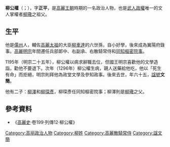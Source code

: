 {{Expand|time=2013-11-19T04:22:21+00:00}}
{{Otheruses|subject=朝鮮半島高麗時代政治人物柳公權|other=唐朝書法家|柳公權}}
{{東亞男性歷史人物
|名稱 =柳公權
|身份 =
|國家 =[[高麗國|高麗國]]
|政權 =
|時代 =
|主君 =
|屆數 =
|最高職務 =參知政事
|前任 =
|繼任 =
|圖片名稱 =
|圖片大小 =
|圖片說明 =
|姓 =
|名 =
|姓名 =柳公權
|字 =正平
|籍貫 =[[儒州|儒州]]
|出生日期 =1132年（仁宗元年）
|出生地點 =高麗
|婚年 =
|逝世年 =1196年（明宗二十六年）
|逝世地 =高麗
|經歷 =翼陽府[[錄事|錄事]]<br>[[政堂文學|政堂文學]]<br>[[參知政事|參知政事]]
}}
{{Infobox Korean name|hangul=류공권|hanja=柳公權|rr=Yu(Ryu) Gong-gwon|mr=Yu(Ryu) Gong-gwon}}
'''柳公權'''（{{kor|k=류공권|rm=Yu(Ryu) Gong-gwon|hanja=柳公權}}；{{bd|1132年||1196年|}}），字'''正平'''，是[[高麗王朝|高麗王朝]]時期的一名政治人物，也是[[武人政權|武人政權]]唯一的文人掌權者[[柳璥|柳璥]]之祖父。

== 生平 ==
他是[[儒州|儒州]]人，輔佐[[高麗太祖|高麗太祖]]的大臣[[柳車達|柳車達]]的六世孫，自小好學，後來成為翼陽府錄事。[[高麗明宗|高麗明宗]]年間遷任兵部郞中、右副承、右散騎常侍和[[同知樞密院事|同知樞密院事]]。

1195年（明宗二十五年），柳公權以病求辭職去位，但國王明宗喜歡他的文學造詣，勸他不要退下。次年（1296年）柳公權生病，親人送藥給他吃，他以「死生有命」而拒絕，明宗則拜他為政堂文學及參知政事。後來去世，年六十五，[[諡號|諡號]]'''文簡'''。

他有二子：[[柳澤_(高麗)|柳澤]]和[[柳琛彥|柳琛彥]]，柳琛彥任同知樞密院事；柳澤則是[[柳璥|柳璥]]之父。

==參考資料==
*《[[高麗史|高麗史]]·卷199·列傳12·柳公權》

[[Category:高丽政治人物|Category:高丽政治人物]]
[[Category:柳姓|Category:柳姓]]
[[Category:高麗散騎常侍|Category:高麗散騎常侍]]
[[Category:諡文簡|Category:諡文簡]]